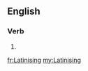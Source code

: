 ==English==

===Verb===
{{head|en|present participle}}

# {{present participle of|Latinise|lang=en}}

[[fr:Latinising]]
[[my:Latinising]]